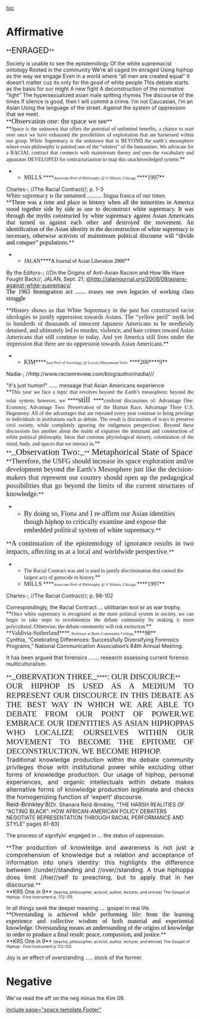[[toc]]
=Affirmative= 
<span class="Underline">**<span style="font-size: 16pt;">ENRAGED</span>**</span>

<span class="Underline">Society is unable to see the epistemology</span>
<span class="Underline">Of the white supremacist ontology</span>
<span class="Underline">Rooted in the community</span>
<span class="Underline">We’re all caged</span>
<span class="Underline">Im enraged</span>
<span class="Underline">Using hiphop as the way we engage</span>
<span class="Underline">Even in a world where “all men are created equal”</span>
<span class="Underline">It doesn’t matter cuz its only for the good of white people</span>
<span class="Underline">This debate starts as the basis for our might</span>
<span class="Underline">A new fight</span>
<span class="Underline">A deconstruction of the normative “light”</span>
<span class="Underline">The hypersexualized asian male spitting rhymes</span>
<span class="Underline">The discourse of the times</span>
<span class="Underline">If silence is good, then I will commit a crime.</span>
<span class="Underline">I’m not Caucasian, I’m an Asian</span>
<span class="Underline">Using the language of the street.</span>
<span class="Underline">Against the system of oppression that we meet.</span>
<span style="display: block; text-align: justify;">
</span>
<span style="display: block; text-align: justify;">**<span style="font-family: 'Times New Roman',serif; font-size: 14pt;">Observation one: the space we see</span>**</span>
<span style="display: block; text-align: justify;">
</span>
<span style="display: block; text-align: justify;">**<span style="font-family: 'Times New Roman',serif;">Space is the unknown that offers the potential of unlimited benefits, a chance to start over once we have exhausted the possibilities of exploitation that are harnessed within our grasp. White Supremacy is the unknown that is BEYOND the earth’s mesosphere where even philosophy is painted one of the “whitest” of the humanities. We advocate for a RACIAL contract that connects with mainstream theory and uses the vocabulary and apparatus DEVELOPED for contractarianism to map this unacknowledged system.</span>**</span>
**<span style="font-family: 'Times New Roman',serif; font-size: 12pt;">MILLS </span>****<span style="font-family: 'Times New Roman',serif; font-size: 8pt;">Associate Prof of Philosophy @ U Illinois, Chicago </span>****<span style="font-family: 'Times New Roman',serif; font-size: 12pt;">1997</span>**
Charles-; //The Racial Contract//; p. 1-3
<span style="display: block; text-align: justify;">
</span><span style="display: block; text-align: justify;"><span style="font-family: 'Times New Roman',serif; font-size: 12pt;">White supremacy is the unnamed .......... lingua franca of our times</span></span>
<span style="display: block; text-align: justify;">**<span style="color: black; font-family: 'Times New Roman',serif; font-size: 12pt;">There was a time and place in history when all the minorities in America stood together side by side as one to deconstruct white supremacy. It was through the myths constructed by white supremacy against Asian Americans that turned us against each other and destroyed the movement. An identification of the Asian identity in the deconstruction of white supremacy is necessary, otherwise activists of mainstream political discourse will “divide and conquer” populations.</span>**</span>
**<span style="color: black; font-family: 'Times New Roman',serif;">JALAN</span>****<span style="color: black; font-family: 'Times New Roman',serif;">A Journal of Asian Liberation 2008</span>**
By the Editors-; //On the Origins of Anti-Asian Racism and How We Have Fought Back//; JALAN, Sept. 21;
[[@http://jalanjournal.org/2008/09/asians-against-white-supremacy/]]
<span style="display: block; text-align: justify;">
</span><span style="display: block; text-align: justify;">
</span><span style="display: block; text-align: justify;"><span style="color: #000000; font-family: 'Times New Roman',serif; font-size: 12pt;">The 1965 Immigration act ....... erases our own legacies of working class struggle</span></span>

<span style="display: block; text-align: justify;">**<span style="font-family: 'Times New Roman',serif; font-size: 12pt;">History shows us that White Supremacy in the past has constructed racist ideologies to justify oppression towards Asians. The “yellow peril” myth led to hundreds of thousands of innocent Japanese Americans to be needlessly detained, and ultimately led to murder, violence, and hate crimes toward Asian Americans that still continue to today. And yet America still lives under the impression that there are no oppression towards Asian Americans.</span>**</span>
**<span style="font-family: 'Times New Roman',serif; font-size: 12pt;">KIM</span>****<span style="font-family: 'Times New Roman',serif; font-size: 8pt;">Asst Prof of Sociology @ Loyola Marymount Univ. </span>****<span style="font-family: 'Times New Roman',serif; font-size: 12pt;">200</span>****<span style="font-family: 'Times New Roman',serif; font-size: 12pt;">9</span>**
Nadia-; //http://www.racismreview.com/blog/author/nadia///

"it's just humor!" ...... message that Asian Americans experience
<span style="display: block; text-align: justify;">
</span>
<span style="display: block; text-align: justify;">**<span style="font-family: 'Times New Roman',serif;">This year we face a topic that revolves beyond the Earth’s mesosphere; beyond the solar system; however, we </span>****<span style="font-family: 'Times New Roman',serif; font-size: 16pt;">still </span>****<span style="font-family: 'Times New Roman',serif;">confront discussions of: Advantage One: Economy, Advantage Two: Preservation of the Human Race, Advantage Three U.S. Hegemony. All of the advantages that are repeated every year continue to bring privilege to individuals in institutions such as debate. The result is discussions of ways to preserve civil society, while completely ignoring the indigenous perspectives. Beyond these discussions lies another about the realm of expanses the dominant and construction of white political philosophy. Ideas that continue physiological slavery, colonization of the mind, body, and spaces that we interact in.</span>**</span>
<span style="display: block; text-align: justify;">**__<span style="font-family: 'Times New Roman',serif; font-size: 18pt;">Observation Two:</span>__**<span style="font-family: 'Times New Roman',serif; font-size: 18pt;"> Metaphorical State of Space</span></span>
<span style="display: block; text-align: justify;">**<span style="font-family: 'Times New Roman',serif; font-size: 14pt;">Therefore, the USFG should increase its space exploration and/or development beyond the Earth’s Mesosphere just like the decision-makers that represent our country should open up the pedagogical possibilities that go beyond the limits of the current structures of knowledge.</span>**</span>
**<span style="font-family: 'Times New Roman',serif; font-size: 14pt;">By doing so, Fiona and I re-affirm our Asian identities though hiphop to critically examine and expose the embedded political system of white supremacy.</span>**

<span style="display: block; text-align: justify;">**<span style="font-family: 'Times New Roman',serif; font-size: 14pt;">A continuation of the epistemology of ignorance results in two impacts, affecting us at a local and worldwide perspective.</span>**</span>
**<span style="font-family: 'Times New Roman',serif;">The Racial Contract was and is used to justify discrimination that caused the largest acts of genocide in history.</span>**
**<span style="font-family: 'Times New Roman',serif; font-size: 12pt;">MILLS </span>****<span style="font-family: 'Times New Roman',serif; font-size: 8pt;">Associate Prof of Philosophy @ U Illinois, Chicago </span>****<span style="font-family: 'Times New Roman',serif; font-size: 12pt;">1997</span>**
Charles-; //The Racial Contract//; p. 98-102

Correspondingly, the Racial Contract ... utilitiarian tool or as war trophy.
<span style="display: block; text-align: justify;">
</span><span style="display: block; text-align: justify;">
</span><span style="display: block; text-align: justify;">
</span><span style="display: block; text-align: justify;">**<span style="font-family: 'Times New Roman',serif;">Once white supremacy is recognized as the main political system in society, we can begin to take steps to revolutionize the debate community by making it more polycultural. Otherwise, the debate community will risk extinction.</span>**</span><span style="display: block; text-align: justify;">**<span style="font-family: 'Times New Roman',serif; font-size: 12pt;">Valdivia-Sutherland</span>****<span style="font-family: 'Times New Roman',serif; font-size: 8pt;">, Professor at Butte Community College,</span>****<span style="font-family: 'Times New Roman',serif; font-size: 12pt;">98</span>**</span>
Cynthia, “Celebrating Differences: Successfully Diversifying Forensics Programs,” National Communication Association’s 84th Annual Meeting.

It has been argued that forensics ....... research assessing current forensic multiculturalism.


<span style="display: block; text-align: justify;">**__<span style="font-family: 'Times New Roman',serif; font-size: 16pt;">OBERVATION THREE</span>__****<span style="font-family: 'Times New Roman',serif; font-size: 16pt;">: OUR DISCOURCE</span>**</span>
<span style="display: block; text-align: justify;"><span style="font-family: 'Times New Roman',serif; font-size: 16pt;">OUR HIPHOP IS USED AS A MEDIUM TO REPRESENT OUR DISCOURCE IN THIS DEBATE AS THE BEST WAY IN WHICH WE ARE ABLE TO DEBATE FROM OUR POINT OF POWER.WE EMBRACE OUR IDENTITIES AS ASIAN HIPHOPPAS WHO LOCALIZE OURSELVES WITHIN OUR MOVEMENT TO BECOME THE EPITOME OF DECONSTRUCTION. WE BECOME HIPHOP.</span></span>
<span style="display: block; text-align: justify;"><span style="font-size: 12pt;">Traditional knowledge production within the debate community privileges those with institutional power while excluding other forms of knowledge production. Our usage of hiphop, personal experiences, and organic intellectuals within debate makes alternative forms of knowledge production legitimate and checks the homogenizing function of 'expert' discourse. </span></span>
<span style="font-size: 12pt;">Reid-Brinkley</span>‘<span style="font-size: 12pt;">8</span>[Dr. Shanara Reid-Brinkley, "THE HARSH REALITIES OF “ACTING BLACK”: HOW AFRICAN-AMERICAN POLICY DEBATERS NEGOTIATE REPRESENTATION THROUGH RACIAL PERFORMANCE AND STYLE" pages 81-83]

The process of signifyin' engaged in ... the status of oppression.


<span style="display: block; text-align: justify;"><span class="Underline">**<span style="font-size: 12pt;">The production of knowledge and awareness is not just a comprehension of knowledge but a relation and acceptance of information into one’s identity: this highlights the difference between //under//standing and //over//standing. A true hiphoppa does limit //her//self to preaching, but to apply that in her discourse.</span>**</span></span>
<span class="Underline">**KRS One in 9** </span><span style="font-size: 8pt;">(teacha, philosopher, activist, author, lecturer, and emcee) The Gospel of Hiphop : First Instrument p. 172-175</span>


In all things seek the deeper meaning .... gospel in real life.
<span style="display: block; text-align: justify;">
</span><span style="display: block; text-align: justify;">
</span>
<span style="display: block; text-align: justify;">**<span style="color: black; font-family: 'Times New Roman',serif; font-size: 12pt;">Overstanding is achieved while performing life: from the learning experience and collective wisdom of both material and experiential knowledge. Overstanding means an understanding of the origins of knowledge in order to produce a final result: peace, compassion, and justice.</span>**</span>
<span class="Underline">**KRS One in 9** </span><span style="font-size: 8pt;">(teacha, philosopher, activist, author, lecturer, and emcee) The Gospel of Hiphop : First Instrument p 172-125</span>

<span style="display: block; text-align: justify;">Joy is an effect of overstanding ..... stock of the former.</span>
<span style="display: block; text-align: justify;">
</span>
=Negative= 
We've read the aff on the neg minus the Kim 09.

[[include page="space.template.Footer"]]